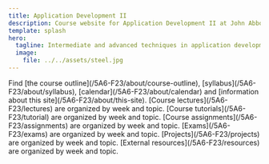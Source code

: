 ```yaml
---
title: Application Development II
description: Course website for Application Development II at John Abbott College, Fall 2023 semester.
template: splash
hero:
  tagline: Intermediate and advanced techniques in application development for Android.
  image:
    file: ../../assets/steel.jpg
---
```



<CardGrid stagger>
  <Card title="About" icon="information">
    Find [the course outline](/5A6-F23/about/course-outline), [syllabus](/5A6-F23/about/syllabus), [calendar](/5A6-F23/about/calendar) and [information about this site](/5A6-F23/about/this-site).
  </Card>
  <Card title="Lectures" icon="open-book">
    [Course lectures](/5A6-F23/lectures) are organized by week and topic.
  </Card>
  <Card title="Tutorials" icon="puzzle">
    [Course tutorials](/5A6-F23/tutorial) are organized by week and topic.
  </Card>
  <Card title="Assignments" icon="pen">
    [Course assignments](/5A6-F23/assignments) are organized by week and topic.
  </Card>
  <Card title="Exams" icon="list-format">
    [Exams](/5A6-F23/exams) are organized by week and topic.
  </Card>
  <Card title="Project" icon="rocket">
    [Projects](/5A6-F23/projects) are organized by week and topic.
  </Card>
  <Card title="Resources" icon="open-book">
    [External resources](/5A6-F23/resources) are organized by week and topic.
  </Card>
</CardGrid>
